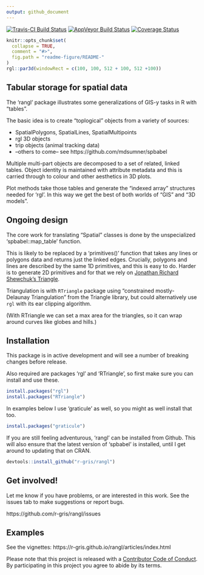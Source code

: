 ```yaml
---
output: github_document
---
```



[![Travis-CI Build Status](https://travis-ci.org/r-gris/rangl.svg?branch=master)](https://travis-ci.org/r-gris/rangl) [![AppVeyor Build Status](https://ci.appveyor.com/api/projects/status/github/r-gris/rangl?branch=master&svg=true)](https://ci.appveyor.com/project/r-gris/rangl) [![Coverage Status](https://img.shields.io/codecov/c/github/r-gris/rangl/master.svg)](https://codecov.io/github/r-gris/rangl?branch=master)

<!-- README.md is generated from README.Rmd. Please edit that file -->

```r
knitr::opts_chunk$set(
  collapse = TRUE,
  comment = "#>",
  fig.path = "readme-figure/README-"
)
rgl::par3d(windowRect = c(100, 100, 512 + 100, 512 +100))
```

## Tabular storage for spatial data 

The 'rangl' package illustrates some generalizations of GIS-y tasks in R with "tables". 

The basic idea is to create "toplogical" objects from a variety of sources: 

* SpatialPolygons, SpatialLines, SpatialMultipoints
* rgl 3D objects
* trip objects (animal tracking data)
* --others to come-- see https://github.com/mdsumner/spbabel


Multiple multi-part objects are decomposed to a set of related, linked tables. Object identity is maintained with attribute metadata and this is carried through to colour and other aesthetics in 3D plots.  

Plot methods take those tables and generate the "indexed array" structures needed for 'rgl'. In this way we get the best of both worlds of "GIS" and "3D models". 

## Ongoing design

The core work for translating "Spatial" classes is done by the unspecialized 'spbabel::map_table' function.

This is likely to be replaced by a 'primitives()' function that takes any lines or polygons data and returns just the linked edges. Crucially, polygons and lines are described by the same 1D primitives, and this is easy to do. Harder is to generate 2D primitives and for that we rely on [Jonathan Richard Shewchuk's Triangle](https://www.cs.cmu.edu/~quake/triangle.html). 

Triangulation is with `RTriangle` package using "constrained mostly-Delaunay Triangulation" from the Triangle library, but could alternatively use `rgl` with its ear clipping algorithm. 

(With RTriangle we can set a max area for the triangles, so it can wrap around curves like globes and hills.)

## Installation

This package is in active development and will see a number of breaking changes before release. 


Also required are packages 'rgl' and 'RTriangle', so first make sure you can install and use these. 

```r
install.packages("rgl")
install.packages("RTriangle")

```

In examples below I use 'graticule' as well, so you might as well install that too. 

```r
install.packages("graticule")
```

If you are still feeling adventurous, 'rangl' can be installed from Github. This will also ensure that the latest version of 'spbabel' is installed, until I get around to updating that on CRAN. 

```r
devtools::install_github("r-gris/rangl")
```

## Get involved!

Let me know if you have problems, or are interested in this work. See the issues tab to make suggestions or report bugs. 

https://github.com/r-gris/rangl/issues



## Examples

See the vignettes: https://r-gris.github.io/rangl/articles/index.html



Please note that this project is released with a [Contributor Code of Conduct](CONDUCT.md). By participating in this project you agree to abide by its terms.


